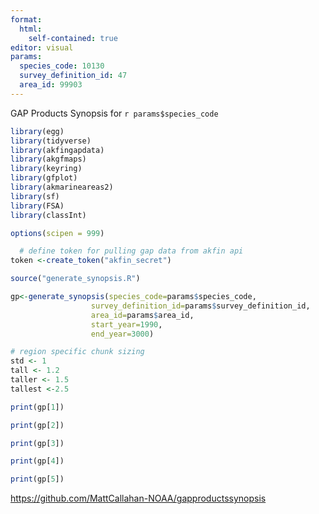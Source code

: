 ```yaml
---
format: 
  html:
    self-contained: true
editor: visual
params: 
  species_code: 10130
  survey_definition_id: 47
  area_id: 99903
---
```


GAP Products Synopsis for `r params$species_code`

```r
library(egg)
library(tidyverse)
library(akfingapdata)
library(akgfmaps)
library(keyring)
library(gfplot)
library(akmarineareas2)
library(sf)
library(FSA)
library(classInt)

options(scipen = 999)

  # define token for pulling gap data from akfin api
token <-create_token("akfin_secret")

source("generate_synopsis.R")

gp<-generate_synopsis(species_code=params$species_code, 
                  survey_definition_id=params$survey_definition_id, 
                  area_id=params$area_id,
                  start_year=1990,
                  end_year=3000)

# region specific chunk sizing
std <- 1
tall <- 1.2
taller <- 1.5
tallest <-2.5

```

```r
print(gp[1])
```

```r
print(gp[2])
```

```r
print(gp[3])
```

```r
print(gp[4])
```

```r
print(gp[5])
```

<https://github.com/MattCallahan-NOAA/gapproductssynopsis>
